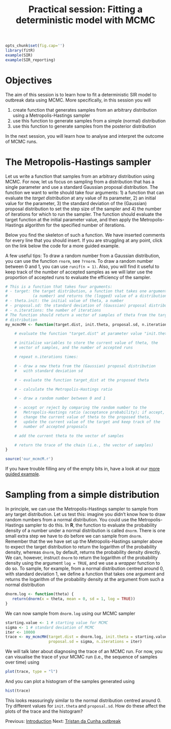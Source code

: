 % Practical session: Fitting a deterministic model with MCMC

```r
opts_chunk$set(fig.cap='')
library(fitR)
example(SIR)
example(SIR_reporting)
```

# Objectives

The aim of this session is to learn how to fit a deterministic SIR model to outbreak data using MCMC. More specifically, in this session you will

1. create function that generates samples from an arbitrary distribution using a Metropolis-Hastings sampler
2. use this function to generate samples from a simple (normal) distribution
3. use this function to generate samples from the posterior distribution

In the next session, you will learn how to analyse and interpret the outcome of MCMC runs.

# The Metropolis-Hastings sampler

Let us write a function that samples from an arbitrary distribution using MCMC. For now, let us focus on sampling from a distribution that has a single parameter and use a standard Gaussian proposal distribution. The function we want to write should take four arguments: 1) a function that can evaluate the *target distribution* at any value of its parameter, 2) an initial value for the parameter, 3) the standard deviation of the (Gaussian) proposal distribution to set the step size of the sampler and 4) the number of iterations for which to run the sampler. The function should evaluate the target function at the initial parameter value, and then apply the Metropolis-Hastings algorithm for the specified number of iterations.

Below you find the skeleton of such a function. We have inserted comments for every line that you should insert. If you are struggling at any point, click on the link below the code for a more guided example.

A few useful tips: To draw a random number from a Gaussian distribution, you can use the function `rnorm`, see `?rnorm`. To draw a random number between 0 and 1, you can use `runif(n = 1)`. Also, you will find it useful to keep track of the number of accepted samples as we will later use the proportion of accepted runs to evaluate the efficiency of the sampler. <!-- Lastly, we can set up our function to pass any arguments to the target distribution (for example, the initial state of the posterior) by using the `...` argument. If we add `...` to the function arguments or the MCMC sampler (see below) we can pass `...` to the target function, in which case all arguments not recognised by the MCMC sampler will be passed on to the target distribution function. For more information on `...`, you can look at the help file for it using `?dotsMethods`, and for more hints on using it, click the link below the code, which will take you to a more guided example. -->

```r
# This is a function that takes four arguments:
# - target: the target distribution, a function that takes one argument
#           (a number) and returns the (logged) value of a distribution
# - theta.init: the initial value of theta, a number
# - proposal.sd: the standard deviation of (Gaussian) proposal distribution
# - n.iterations: the number of iterations
# The function should return a vector of samples of theta from the target
# distribution
my_mcmcMH <- function(target.dist, init.theta, proposal.sd, n.iterations) {

    # evaluate the function "target.dist" at parameter value "init.theta"

    # initialise variables to store the current value of theta, the
    # vector of samples, and the number of accepted runs

    # repeat n.iterations times:

    # - draw a new theta from the (Gaussian) proposal distribution
    #   with standard deviation sd

    # - evaluate the function target_dist at the proposed theta

    # - calculate the Metropolis-Hastings ratio

    # - draw a random number between 0 and 1

    # - accept or reject by comparing the random number to the
    #   Metropolis-Hastings ratio (acceptance probability); if accept,
    #   change the current value of theta to the proposed theta,
    #   update the current value of the target and keep track of the
    #   number of accepted proposals

    # add the current theta to the vector of samples

    # return the trace of the chain (i.e., the vector of samples)
}
```

```r
source('our_mcmcM.r')
```

If you have trouble filling any of the empty bits in, have a look at our [more guided example](mcmc_example.md).

# Sampling from a simple distribution

In principle, we can use the Metropolis-Hastings sampler to sample from any target distribution. Let us test this: imagine you didn't know how to draw random numbers from a normal distribution. You could use the Metropolis-Hastings sampler to do this. In **R**, the function to evaluate the probability density of a number under a normal distribution is called `dnorm`. There is one small extra step we have to do before we can sample from `dnorm`. Remember that the we have set up the Metropolis-Hastings sampler above to expect the target distribution to return the logarithm of the probability density, whereas `dnorm`, by default, returns the probability density directly. We can, however, instruct `dnorm` to return the logarithm of the probability density using the argument `log = TRUE`, and we use a *wrapper* function to do so. To sample, for example, from a normal distribution centred around 0, with standard deviation 1, we define a function that takes one argument and returns the logarithm of the probability density at the argument from such a normal distribution

```r
dnorm.log <- function(theta) {
   return(dnorm(x = theta, mean = 0, sd = 1, log = TRUE))
}
```

We can now sample from `dnorm.log` using our MCMC sampler

```r
starting.value <- 1 # starting value for MCMC
sigma <- 1 # standard deviation of MCMC
iter <- 10000
trace <- my_mcmcMH(target.dist = dnorm.log, init.theta = starting.value,
                   proposal.sd = sigma, n.iterations = iter)
```

We will talk later about diagnosing the trace of an MCMC run. For now, you can visualise the trace of your MCMC run (i.e., the sequence of samples over time) using

```r
plot(trace, type = "l")
```

And you can plot a histogram of the samples generated using

```r
hist(trace)
```

This looks reassuringly similar to the normal distribution centred around 0. Try different values for `init.theta` and `proposal.sd`. How do these affect the plots of the trace and the histogram?

<div>
Previous: [Introduction](introduction.md) Next: [Tristan da Cunha outbreak](play_with_seitl.md)
</div>
